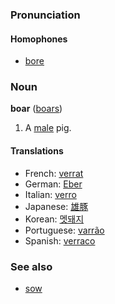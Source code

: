 ===Pronunciation===
====Homophones====
*[[bore]]

===Noun===
'''boar''' ([[boars]])

#A [[male]] pig.

====Translations====
*French: [[verrat]]
*German: [[Eber]]
*Italian: [[verro]]
*Japanese: [[雄豚]]
*Korean: [[멧돼지]]
*Portuguese: [[varrão]]
*Spanish: [[verraco]]

===See also===
*[[sow]]

{{msg:-ore}}